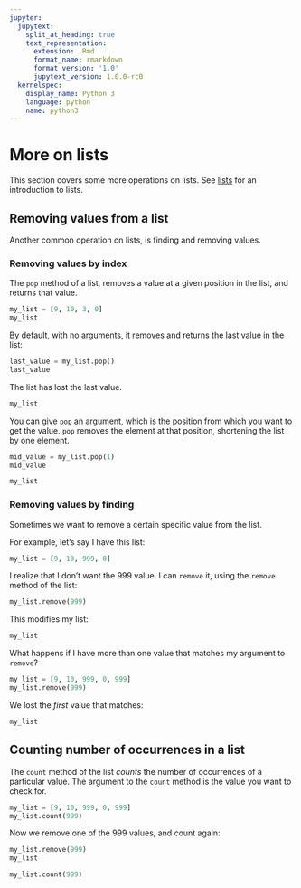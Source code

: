 ```yaml
---
jupyter:
  jupytext:
    split_at_heading: true
    text_representation:
      extension: .Rmd
      format_name: rmarkdown
      format_version: '1.0'
      jupytext_version: 1.0.0-rc0
  kernelspec:
    display_name: Python 3
    language: python
    name: python3
---
```


# More on lists

This section covers some more operations on lists.   See
[lists](../data-types/lists) for an introduction to lists.

## Removing values from a list

Another common operation on lists, is finding and removing values.

### Removing values by index

The `pop` method of a list, removes a value at a given position in the list, and returns that value.

```python
my_list = [9, 10, 3, 0]
my_list
```

By default, with no arguments, it removes and returns the last value in the
list:

```python
last_value = my_list.pop()
last_value
```

The list has lost the last value.

```python
my_list
```

You can give `pop` an argument, which is the position from which you want to
get the value.   `pop` removes the element at that position, shortening the
list by one element.

```python
mid_value = my_list.pop(1)
mid_value
```

```python
my_list
```

### Removing values by finding

Sometimes we want to remove a certain specific value from the list.

For example, let's say I have this list:

```python
my_list = [9, 10, 999, 0]
```

I realize that I don't want the 999 value.  I can `remove` it, using the `remove` method of the list:

```python
my_list.remove(999)
```

This modifies my list:

```python
my_list
```

What happens if I have more than one value that matches my argument to `remove`?

```python
my_list = [9, 10, 999, 0, 999]
my_list.remove(999)
```

We lost the *first* value that matches:

```python
my_list
```

## Counting number of occurrences in a list

The `count` method of the list *counts* the number of occurrences of
a particular value.  The argument to the `count` method is the value you want
to check for.

```python
my_list = [9, 10, 999, 0, 999]
my_list.count(999)
```

Now we remove one of the 999 values, and count again:

```python
my_list.remove(999)
my_list
```

```python
my_list.count(999)
```
